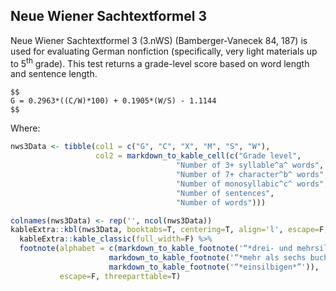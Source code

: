 ## Neue Wiener Sachtextformel 3\index{Neue Wiener Sachtextformel 3|ii} {#neue-wiener-sachtextformel3}

Neue Wiener Sachtextformel 3 (3.nWS) (Bamberger-Vanecek 84, 187) is used for evaluating German nonfiction (specifically, very light materials up to 5^th^ grade). This test returns a grade-level score based on word length and sentence length.

```definition
$$
G = 0.2963*((C/W)*100) + 0.1905*(W/S) - 1.1144
$$
```

Where:

```r
nws3Data <- tibble(col1 = c("G", "C", "X", "M", "S", "W"),
                   col2 = markdown_to_kable_cell(c("Grade level",
                                     "Number of 3+ syllable^a^ words",
                                     "Number of 7+ character^b^ words",
                                     "Number of monosyllabic^c^ words",
                                     "Number of sentences",
                                     "Number of words")))

colnames(nws3Data) <- rep('', ncol(nws3Data))
kableExtra::kbl(nws3Data, booktabs=T, centering=T, align='l', escape=F, linesep="") %>%
  kableExtra::kable_classic(full_width=F) %>%
  footnote(alphabet = c(markdown_to_kable_footnote('“*drei- und mehrsilbigen*”'),
                      markdown_to_kable_footnote('“*mehr als sechs buchstaben*”'),
                      markdown_to_kable_footnote('“*einsilbigen*”')),
           escape=F, threeparttable=T)
```

\newpage